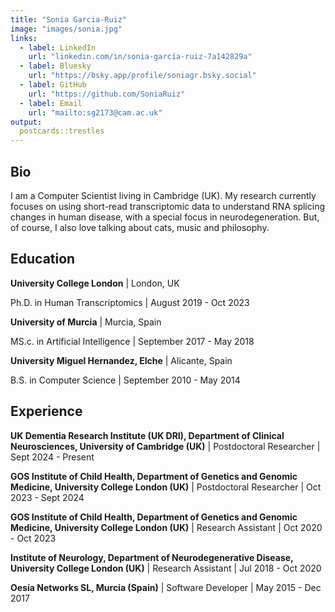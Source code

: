 ```yaml
---
title: "Sonia Garcia-Ruiz"
image: "images/sonia.jpg"
links:
  - label: LinkedIn
    url: "linkedin.com/in/sonia-garcía-ruiz-7a142829a"
  - label: Bluesky
    url: "https://bsky.app/profile/soniagr.bsky.social"
  - label: GitHub
    url: "https://github.com/SoniaRuiz"
  - label: Email
    url: "mailto:sg2173@cam.ac.uk"
output:
  postcards::trestles
---
```

 
 
## Bio

I am a Computer Scientist living in Cambridge (UK). 
My research currently focuses on using short-read transcriptomic data to understand RNA splicing changes in human disease, with a special focus in neurodegeneration. But, of course, I also love talking about cats, music and philosophy.


## Education

**University College London** | London, UK

Ph.D. in Human Transcriptomics | August 2019 - Oct 2023

**University of Murcia** | Murcia, Spain

MS.c. in Artificial Intelligence | September 2017 - May 2018

**University Miguel Hernandez, Elche** | Alicante, Spain

B.S. in Computer Science | September 2010 - May 2014


## Experience

**UK Dementia Research Institute (UK DRI), Department of Clinical Neurosciences, University of Cambridge (UK)** | Postdoctoral Researcher | Sept 2024 - Present

**GOS Institute of Child Health, Department of Genetics and Genomic Medicine, University College London (UK)** | Postdoctoral Researcher | Oct 2023 - Sept 2024

**GOS Institute of Child Health, Department of Genetics and Genomic Medicine, University College London (UK)** | Research Assistant | Oct 2020 - Oct 2023

**Institute of Neurology, Department of Neurodegenerative Disease, University College London (UK)** | Research Assistant | Jul 2018 - Oct 2020

**Oesía Networks SL, Murcia (Spain)** | Software Developer | May 2015 - Dec 2017
